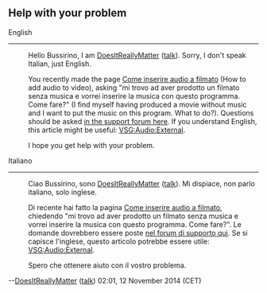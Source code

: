 == Help with your problem ==
English
----
:Hello Bussirino, I am [[User:DoesItReallyMatter|DoesItReallyMatter]] ([[User talk:DoesItReallyMatter|talk]]). Sorry, I don't speak Italian, just English.

:You recently made the page [[Come inserire audio a filmato]] (How to add audio to video), asking "mi trovo ad aver prodotto un filmato senza musica e vorrei inserire la musica con questo programma. Come fare?" (I find myself having produced a movie without music and I want to put the music on this program. What to do?). Questions should be asked [https://forum.videolan.org/ in the support forum here]. If you understand English, this article might be useful: [[VSG:Audio:External]].

:I hope you get help with your problem.

Italiano
----
:Ciao Bussirino, sono [[User:DoesItReallyMatter|DoesItReallyMatter]] ([[User talk:DoesItReallyMatter|talk]]). Mi dispiace, non parlo italiano, solo inglese.

:Di recente hai fatto la pagina [[Come inserire audio a filmato]], chiedendo "mi trovo ad aver prodotto un filmato senza musica e vorrei inserire la musica con questo programma. Come fare?". Le domande dovrebbero essere poste [https://forum.videolan.org/ nel forum di supporto qui]. Se si capisce l'inglese, questo articolo potrebbe essere utile: [[VSG:Audio:External]].

:Spero che ottenere aiuto con il vostro problema.


--[[User:DoesItReallyMatter|DoesItReallyMatter]] ([[User talk:DoesItReallyMatter|talk]]) 02:01, 12 November 2014 (CET)